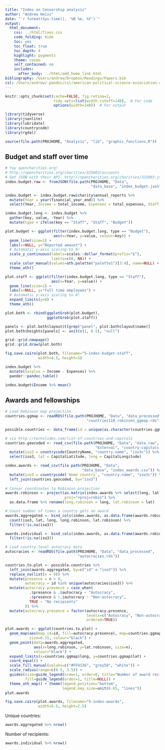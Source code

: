 ```yaml
---
title: "Index on Censorship analysis"
author: "Andrew Heiss"
date: "`r format(Sys.time(), '%B %e, %Y')`"
output: 
  html_document: 
    css: ../html/fixes.css
    code_folding: hide
    toc: yes
    toc_float: true
    toc_depth: 4
    highlight: pygments
    theme: cosmo
    self_contained: no
    includes:
      after_body: ../html/add_home_link.html
bibliography: /Users/andrew/Dropbox/Readings/Papers.bib
csl: /Users/andrew/.pandoc/csl/american-political-science-association.csl
---
```


```r
knitr::opts_chunk$set(cache=FALSE, fig.retina=2,
                      tidy.opts=list(width.cutoff=140),  # For code
                      options(width=140))  # For output

library(tidyverse)
library(jsonlite)
library(lubridate)
library(countrycode)
library(rgdal)

source(file.path(PROJHOME, "Analysis", "lib", "graphic_functions.R"))
```

## Budget and staff over time

```r
# Yay opencharities.org!
# http://opencharities.org/charities/325003/accounts
# Get JSON with their API: http://opencharities.org/charities/325003.json
index.budget.raw <- fromJSON(file.path(PROJHOME, "Data", 
                                       "data_base", "index_budget.json"))

index.budget <- index.budget.raw$charity$annual_reports %>%
  mutate(Year = year(financial_year_end)) %>%
  select(Year, Income = total_income, Expenses = total_expenses, Staff = employees)

index.budget.long <- index.budget %>%
  gather(key, value, -Year) %>%
  mutate(type = ifelse(key == "Staff", "Staff", "Budget"))

plot.budget <- ggplot(filter(index.budget.long, type == "Budget"),
                      aes(x=Year, y=value, colour=key)) +
  geom_line(size=1) +
  labs(x=NULL, y="Reported amount") +
  # Automatic y-axis scaling to 0!
  scale_y_continuous(labels=scales::dollar_format(prefix="£"),
                     limits=c(0, NA)) +
  scale_color_manual(values=ath.palette("palette1")[3:4], name=NULL) +
  theme_ath()

plot.staff <- ggplot(filter(index.budget.long, type == "Staff"),
                     aes(x=Year, y=value)) +
  geom_line(size=1) +
  labs(x=NULL, y="Full time employees") +
  # Automatic y-axis scaling to 0!
  expand_limits(y=0) +
  theme_ath()

plot.both <- rbind(ggplotGrob(plot.budget),
                   ggplotGrob(plot.staff))

panels <- plot.both$layout$t[grep("panel", plot.both$layout$name)]
plot.both$heights[panels] <- unit(c(1, 0.5), "null")

grid::grid.newpage()
grid::grid.draw(plot.both)

fig.save.cairo(plot.both, filename="5-index-budget-staff", 
               width=4.5, height=3)
```

```r
index.budget %>%
  mutate(Surplus = Income - Expenses) %>%
  pander::pandoc.table()

index.budget$Income %>% mean()
```

## Awards and fellowships

```r
# Load Robinson map projection
countries.ggmap <- readRDS(file.path(PROJHOME, "Data", "data_processed",
                                     "countries110_robinson_ggmap.rds"))

possible.countries <- data_frame(id = unique(as.character(countries.ggmap$id)))

# via http://techslides.com/list-of-countries-and-capitals
countries.geocoded <- read_csv(file.path(PROJHOME, "Data", "data_raw",
                                         "External", "country-capitals.csv")) %>%
  mutate(iso3 = countrycode(CountryName, "country.name", "iso3c")) %>%
  select(iso3, lat = CapitalLatitude, long = CapitalLongitude)

index.awards <- read_csv(file.path(PROJHOME, "Data", 
                                   "data_base", "index_awards.csv")) %>%
  mutate(iso3 = countrycode(`Home country`, "country.name", "iso3c")) %>%
  left_join(countries.geocoded, by="iso3")
  
# Conver coordinates to Robinson projection
awards.robinson <- project(as.matrix(index.awards %>% select(long, lat)), 
                           proj="+proj=robin") %>%
  as.data.frame %>% rename(long.robinson = long, lat.robinson = lat)

# Count number of times a country gets an award
awards.aggregated <- bind_cols(index.awards, as.data.frame(awards.robinson)) %>%
  count(iso3, lat, long, long.robinson, lat.robinson) %>%
  filter(!is.na(iso3))

awards.individual <- bind_cols(index.awards, as.data.frame(awards.robinson)) %>%
  filter(!is.na(iso3))

# Load country-level autocracy data
autocracies <- readRDS(file.path(PROJHOME, "Data", "data_processed",
                                 "autocracies.rds"))

countries.to.plot <- possible.countries %>%
  left_join(awards.aggregated, by=c("id" = "iso3")) %>%
  replace_na(list(n = 0)) %>%
  mutate(presence = n > 0,
         autocracy = id %in% unique(autocracies$iso3)) %>%
  mutate(autocracy.presence = case_when(
           .$presence & .$autocracy ~ "Autocracy",
           .$presence & !.$autocracy ~ "Non-autocracy",
           TRUE ~ "No recipients"
         )) %>%
  mutate(autocracy.presence = factor(autocracy.presence, 
                                     levels=c("Autocracy", "Non-autocracy", "No recipients"),
                                     ordered=TRUE))

plot.awards <- ggplot(countries.to.plot) +
  geom_map(aes(map_id=id, fill=autocracy.presence), map=countries.ggmap, 
           size=0.15, colour="black") + 
  geom_point(data=awards.aggregated, 
             aes(x=long.robinson, y=lat.robinson, size=n), 
             colour="black") + 
  expand_limits(x=countries.ggmap$long, y=countries.ggmap$lat) +
  coord_equal() +
  scale_fill_manual(values=c("#FF4136", "grey50", "white")) +
  scale_radius(range=c(0.5, 3.5)) +
  guides(size=guide_legend(nrow=1, order=0, title="Number of award recipients:"),
         fill=guide_legend(order=1, title=NULL)) +
  theme_ath_map() + theme(legend.position="bottom",
                          legend.key.size=unit(0.65, "lines"))
plot.awards

fig.save.cairo(plot.awards, filename="5-index-awards", 
               width=5.5, height=2.5)
```

Unique countries:

```r
awards.aggregated %>% nrow()
```

Number of recipients:

```r
awards.individual %>% nrow()
```
